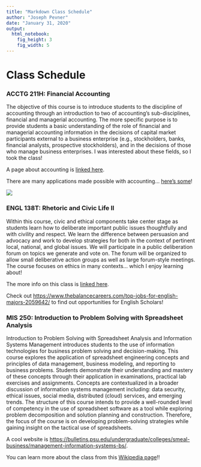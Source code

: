 ```yaml
---
title: "Markdown Class Schedule"
author: "Joseph Pevner"
date: "January 31, 2020"
output: 
  html_notebook:  
    fig_height: 3
    fig_width: 5
---
```




# Class Schedule

### ACCTG 211H: Financial Accounting

The objective of this course is to introduce students to the discipline of accounting through an introduction to two of accounting's sub-disciplines, financial and managerial accounting. The more specific purpose is to provide students a basic understanding of the role of financial and managerial accounting information in the decisions of capital market participants external to a business enterprise (e.g., stockholders, banks, financial analysts, prospective stockholders), and in the decisions of those who manage business enterprises. I was interested about these fields, so I took the class!


A page about accounting is [linked here](https://en.wikipedia.org/wiki/Accounting).


There are many applications made possible with accounting...  [here's some](https://www.linkedin.com/jobs/accounting-jobs-state-college-pa?position=1&pageNum=0)!  


![](https://www.timeshighereducation.com/sites/default/files/styles/the_breaking_news_image_style/public/accounting.jpg)

### ENGL 138T: Rhetoric and Civic Life II

Within this course, civic and ethical components take center stage as students learn how to deliberate important public issues thoughtfully and with civility and respect. We learn the difference between persuasion and advocacy and work to develop strategies for both in the context of pertinent local, national, and global issues. We will participate in a public deliberation forum on topics we generate and vote on. The forum will be organized to allow small deliberative action groups as well as large forum-style meetings. The course focuses on ethics in many contexts... which I enjoy learning about!


The more info on this class is [linked here](https://sites.psu.edu/pennstatercl/).

Check out <https://www.thebalancecareers.com/top-jobs-for-english-majors-2059642/> to find out opportunities for English Scholars!



### MIS 250: Introduction to Problem Solving with Spreadsheet Analysis

Introduction to Problem Solving with Spreadsheet Analysis and Information Systems Management introduces students to the use of information technologies for business problem solving and decision-making. This course explores the application of spreadsheet engineering concepts and principles of data management, business modeling, and reporting to business problems. Students demonstrate their understanding and mastery of these concepts through their application in examinations, practical lab exercises and assignments. Concepts are contextualized in a broader discussion of information systems management including: data security, ethical issues, social media, distributed (cloud) services, and emerging trends. The structure of this course intends to provide a well-rounded level of competency in the use of spreadsheet software as a tool while exploring problem decomposition and solution planning and construction. Therefore, the focus of the course is on developing problem-solving strategies while gaining insight on the tactical use of spreadsheets.


A cool website is <https://bulletins.psu.edu/undergraduate/colleges/smeal-business/management-information-systems-bs/>.  

You can learn more about the class from this [Wikipedia page](https://en.wikipedia.org/wiki/Spreadsheet)!!




